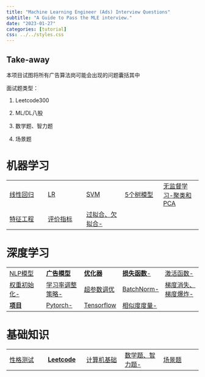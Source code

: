 ```yaml
---
title: "Machine Learning Engineer (Ads) Interview Questions"
subtitle: "A Guide to Pass the MLE interview."
date: "2023-01-27"
categories: [tutorial]
css: ../../styles.css
---
```


::: {.callout-tip}
# Take-away
本项目试图将所有广告算法岗可能会出现的问题囊括其中

面试题类型：

1. Leetcode300

2. ML/DL八股

3. 数学题、智力题

4. 场景题

:::

# 机器学习

|  	|  	|  	|  	|  	|
|---	|---	|---	|---	|---	|
| [线性回归](ml/lr.qmd) | [LR](ml/lr.qmd) 	| [SVM](ml/svm.qmd) | [5个树模型](ml/tree.qmd)	| [无监督学习-聚类和PCA](ml/无监督学习.qmd) 	|
| [特征工程](ml/特征工程.qmd) | [评价指标](ml/评价指标.qmd) | [过拟合、欠拟合-](ml/拟合.qmd) |

# 深度学习

|  |  |  |  |  |
|---|---|---|---|---|
| [NLP模型](dl/NLP.qmd) | [**广告模型**](dl/Ads.qmd) | [**优化器**](dl/优化器.qmd) | [**损失函数**-](dl/loss.qmd) | [激活函数-](dl/activation.qmd) |
| [权重初始化-](dl/权重初始化.qmd) | [学习率调整策略-](dl/lr.qmd) | [超参数调优]() | [BatchNorm-](dl/Batchnorm.qmd) | [梯度消失、梯度爆炸-](dl/grad.qmd) |
|[**项目**](dl/项目.qmd) | [Pytorch-](dl/pytorch.qmd) | [Tensorflow](dl/tensorflow.qmd) | [相似度度量-](dl/度量学习.qmd) |  |  | |

# 基础知识

|  |  |  |  |  |
|---|---|---|---|---|
| [性格测试](others/性格测试.qmd) | [**Leetcode**](others/Leetcode.qmd) | [计算机基础](others/basics.qmd) | [数学题、智力题-](others/概率论.qmd) | [场景题](others/业务知识.qmd) |